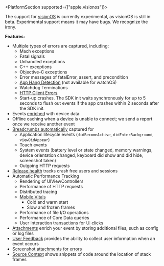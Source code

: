 <PlatformSection supported={["apple.visionos"]}>

<Alert level="info" title="Experimental Support">

The support for [visionOS](https://developer.apple.com/visionos/) is currently experimental, as visionOS is still in beta.
Experimental support means it may have bugs. We recognize the irony.

</Altert>

</PlatformSection>

<PlatformContent includePath="getting-started-primer/note" />

**Features:**

- Multiple types of errors are captured, including:
  - Mach exceptions
  - Fatal signals
  - Unhandled exceptions
  - C++ exceptions
  - Objective-C exceptions
  - Error messages of fatalError, assert, and precondition
  - [App Hang Detection](/platforms/apple/configuration/app-hangs/) (not available for watchOS)
  - <PlatformLink to="/configuration/watchdog-terminations/">
      Watchdog Terminations
    </PlatformLink>
  - [HTTP Client Errors](/platforms/apple/configuration/http-client-errors/)
  - Start-up crashes. The SDK init waits synchronously for up to 5 seconds to flush out events if the app crashes within 2 seconds after the SDK init.
- Events [enriched](/platforms/apple/enriching-events/context/) with device data
- Offline caching when a device is unable to connect; we send a report once we receive another event
- [Breadcrumbs automatically](/platforms/apple/enriching-events/breadcrumbs/#automatic-breadcrumbs) captured for
  - Application lifecycle events (`didBecomeActive`, `didEnterBackground`, `viewDidAppear`)
  - Touch events
  - System events (battery level or state changed, memory warnings, device orientation changed, keyboard did show and did hide, screenshot taken)
  - Outgoing HTTP requests
- [Release health](/product/releases/health/) tracks crash free users and sessions
- Automatic <PlatformLink to="/performance/instrumentation/">Performance Tracking</PlatformLink>
  - Rendering of UIViewControllers
  - Performance of HTTP requests
  - Distributed tracing
  - [Mobile Vitals](/product/performance/mobile-vitals/)
    - Cold and warm start
    - Slow and frozen frames
  - Performance of <PlatformLink to="/performance/instrumentation/automatic-instrumentation/#file-io-tracing">file I/O</PlatformLink> operations
  - Performance of <PlatformLink to="/performance/instrumentation/automatic-instrumentation/#core-data-tracing">Core Data</PlatformLink> queries
  - <PlatformLink to="/performance/instrumentation/automatic-instrumentation/#user-interaction-tracing">
      User Interaction
    </PlatformLink> transactions for UI clicks
- [Attachments](/platforms/apple/enriching-events/attachments/) enrich your event by storing additional files, such as config or log files
- [User Feedback](/platforms/apple/enriching-events/user-feedback/) provides the ability to collect user information when an event occurs
- [Screenshot attachments for errors](/platforms/apple/guides/ios/enriching-events/screenshots/)
- [Source Context](/platforms/apple/data-management/debug-files/source-context/) shows snippets of code around the location of stack frames
